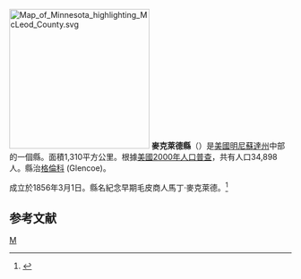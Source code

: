 {{noteTA
|T=zh-hans:麥克莱德县 (明尼苏达州);zh-hk:麥克萊德縣 (明尼蘇達州);zh-tw:麥克萊德郡 (明尼蘇達州);
}}
[[File:Map_of_Minnesota_highlighting_McLeod_County.svg|250px]]
'''麥克萊德縣'''（{{lang-en|McLeod County}}）是[[美國|美國]][[明尼蘇達州|明尼蘇達州]]中部的一個縣。面積1,310平方公里。根據[[美國2000年人口普查|美國2000年人口普查]]，共有人口34,898人。縣治[[格倫科_(明尼蘇達州)|格倫科]] (Glencoe)。

成立於1856年3月1日。縣名紀念早期毛皮商人馬丁·麥克萊德。<ref>{{Cite web |url=http://www.house.leg.state.mn.us/hinfo/govseries/No33.htm |title=存档副本 |access-date=2007-03-23 |archive-url=https://web.archive.org/web/20120920003621/http://www.house.leg.state.mn.us/hinfo/govseries/No33.htm |archive-date=2012-09-20 |dead-url=yes }}</ref>

==参考文献==
<div class="references-small">
<references />
</div>
[[Category:明尼苏达州行政区划|M]]